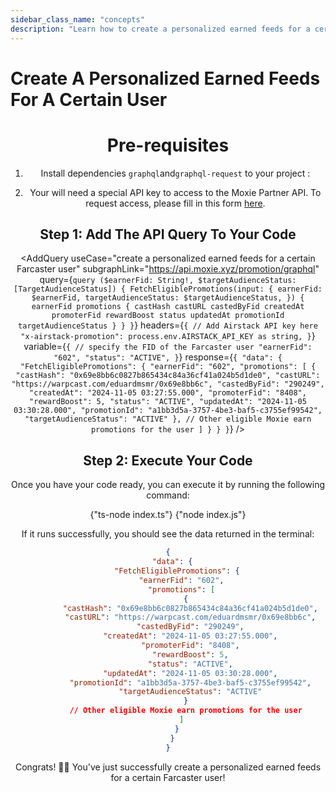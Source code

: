```yaml
---
sidebar_class_name: "concepts"
description: "Learn how to create a personalized earned feeds for a certain user."
---
```



# Create A Personalized Earned Feeds For A Certain User

<Header
  useCase="create a personalized earned feeds for a certain Farcaster user"
  apiName="Moxie Partner"
/>

# Pre-requisites

1. Install dependencies `graphql`and`graphql-request` to your project :

<Install dependencies="graphql graphql-request" />

2. Your will need a special API key to access to the Moxie Partner API. To request access, please fill in this form [here](https://forms.gle/eRQ6uiCzica2J6qo8).

## Step 1: Add The API Query To Your Code

<AddQuery
  useCase="create a personalized earned feeds for a certain Farcaster user"
  subgraphLink="https://api.moxie.xyz/promotion/graphql"
  query={`query ($earnerFid: String!, $targetAudienceStatus: [TargetAudienceStatus]) {
  FetchEligiblePromotions(input: {
    earnerFid: $earnerFid,
    targetAudienceStatus: $targetAudienceStatus,
  }) {
    earnerFid
    promotions {
      castHash
      castURL
      castedByFid
      createdAt
      promoterFid
      rewardBoost
      status
      updatedAt
      promotionId
      targetAudienceStatus
    }
  }
}`}
  headers={`{
  // Add Airstack API key here
  "x-airstack-promotion": process.env.AIRSTACK_API_KEY as string,
}`}
  variable={`{
  // specify the FID of the Farcaster user
  "earnerFid": "602",
  "status": "ACTIVE",
}`}
  response={`{
  "data": {
    "FetchEligiblePromotions": {
      "earnerFid": "602",
      "promotions": [
        {
          "castHash": "0x69e8bb6c0827b865434c84a36cf41a024b5d1de0",
          "castURL": "https://warpcast.com/eduardmsmr/0x69e8bb6c",
          "castedByFid": "290249",
          "createdAt": "2024-11-05 03:27:55.000",
          "promoterFid": "8408",
          "rewardBoost": 5,
          "status": "ACTIVE",
          "updatedAt": "2024-11-05 03:30:28.000",
          "promotionId": "a1bb3d5a-3757-4be3-baf5-c3755ef99542",
          "targetAudienceStatus": "ACTIVE"
        },
        // Other eligible Moxie earn promotions for the user
      ]
    }
  }
}`}
/>

## Step 2: Execute Your Code

Once you have your code ready, you can execute it by running the following command:

<Tabs>
  <TabItem value="ts" label="TypeScript">
    <CodeBlock language="sh">{"ts-node index.ts"}</CodeBlock>
  </TabItem>
  <TabItem value="js" label="JavaScript">
    <CodeBlock language="sh">{"node index.js"}</CodeBlock>
  </TabItem>
</Tabs>

If it runs successfully, you should see the data returned in the terminal:

```json
{
  "data": {
    "FetchEligiblePromotions": {
      "earnerFid": "602",
      "promotions": [
        {
          "castHash": "0x69e8bb6c0827b865434c84a36cf41a024b5d1de0",
          "castURL": "https://warpcast.com/eduardmsmr/0x69e8bb6c",
          "castedByFid": "290249",
          "createdAt": "2024-11-05 03:27:55.000",
          "promoterFid": "8408",
          "rewardBoost": 5,
          "status": "ACTIVE",
          "updatedAt": "2024-11-05 03:30:28.000",
          "promotionId": "a1bb3d5a-3757-4be3-baf5-c3755ef99542",
          "targetAudienceStatus": "ACTIVE"
        }
        // Other eligible Moxie earn promotions for the user
      ]
    }
  }
}
```

Congrats! 🥳🎉 You've just successfully create a personalized earned feeds for a certain Farcaster user!

<DeveloperSupport />
